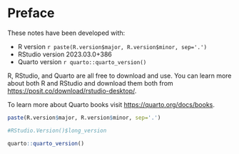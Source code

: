 # Preface {.unnumbered}

These notes have been developed with: 

-   R version `r paste(R.version$major, R.version$minor, sep='.')`
-   RStudio version 2023.03.0+386
-   Quarto version `r quarto::quarto_version()`

R, RStudio, and Quarto are all free to download and use. You can learn more about both R and RStudio and download them both from <https://posit.co/download/rstudio-desktop/>.

To learn more about Quarto books visit <https://quarto.org/docs/books>.

```r
paste(R.version$major, R.version$minor, sep='.')
```

```r
#RStudio.Version()$long_version
```

```r
quarto::quarto_version()
```